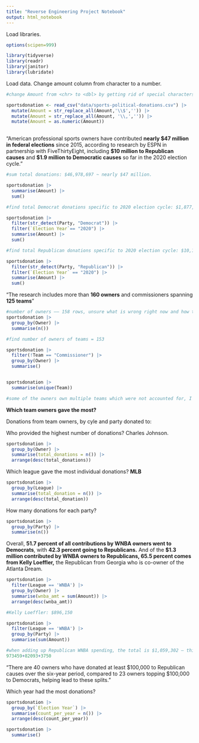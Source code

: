 ```yaml
---
title: "Reverse Engineering Project Notebook"
output: html_notebook
---
```


Load libraries.

```r
options(scipen=999)

library(tidyverse)
library(readr)
library(janitor)
library(lubridate)
```

Load data. Change amount column from character to a number.

```r

#change Amount from <chr> to <dbl> by getting rid of special characters

sportsdonation <- read_csv("data/sports-political-donations.csv") |>
  mutate(Amount = str_replace_all(Amount,'\\$','')) |>
  mutate(Amount = str_replace_all(Amount, '\\,','')) |>
  mutate(Amount = as.numeric(Amount))
  

```

"American professional sports owners have contributed **nearly \$47 million in federal elections** since 2015, according to research by ESPN in partnership with FiveThirtyEight, including **\$10 million to Republican causes** and **\$1.9 million to Democratic causes** so far in the 2020 election cycle."

```r

#sum total donations: $46,978,697 ~ nearly $47 million.

sportsdonation |>
  summarise(Amount) |>
  sum()

#find total Democrat donations specific to 2020 election cycle: $1,877,133 ~ $1.9 million.

sportsdonation |>
  filter(str_detect(Party, "Democrat")) |>
  filter(`Election Year`== "2020") |>
  summarise(Amount) |>
  sum()

#find total Republican donations specific to 2020 election cycle: $10,111,284 ~ $10 million.

sportsdonation |>
  filter(str_detect(Party, "Republican")) |>
  filter(`Election Year` == "2020") |>
  summarise(Amount) |>
  sum()

```

"The research includes more than **160 owners** and commissioners spanning **125 teams**"

```r

#number of owners —— 158 rows, unsure what is wrong right now and how to get to the "more than 160 owners"
sportsdonation |>
  group_by(Owner) |>
  summarise(n())

#find number of owners of teams = 153

sportsdonation |>
  filter(!Team == "Commissioner") |>
  group_by(Owner) |>
  summarise()


sportsdonation |>
  summarise(unique(Team))

#some of the owners own multiple teams which were not accounted for, I believe, need to figure out 
```

**Which team owners gave the most?**

Donations from team owners, by cyle and party donated to:

Who provided the highest number of donations? Charles Johnson.

```r

sportsdonation |>
  group_by(Owner) |>
  summarise(total_donations = n()) |>
  arrange(desc(total_donations))

```

Which league gave the most individual donations? **MLB**

```r

sportsdonation |>
  group_by(League) |>
  summarise(total_donation = n()) |>
  arrange(desc(total_donation))


```

How many donations for each party?

```r

sportsdonation |> 
  group_by(Party) |>
  summarise(n()) 

```

Overall, **51.7 percent of all contributions by WNBA owners went to Democrats**, with **42.3 percent going to Republicans.** And of the **\$1.3 million contributed by WNBA owners to Republicans, 65.5 percent comes from Kelly Loeffler,** the Republican from Georgia who is co-owner of the Atlanta Dream.

```r
sportsdonation |>
  filter(League == 'WNBA') |>
  group_by(Owner) |>
  summarise(wnba_amt = sum(Amount)) |>
  arrange(desc(wnba_amt))

#Kelly Loeffler: $896,150

sportsdonation |>
  filter(League == 'WNBA') |>
  group_by(Party) |>
  summarise(sum(Amount))

#when adding up Republican WNBA spending, the total is $1,059,302 — this is not $1.3m, have to figure out what went wrong
973459+82093+3750 
```

"There are 40 owners who have donated at least \$100,000 to Republican causes over the six-year period, compared to 23 owners topping \$100,000 to Democrats, helping lead to these splits."

Which year had the most donations?

```r

sportsdonation |>
  group_by(`Election Year`) |>
  summarise(count_per_year = n()) |>
  arrange(desc(count_per_year))

sportsdonation |>
  summarise()

```

